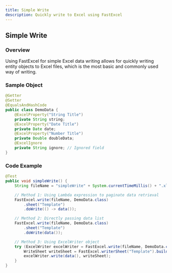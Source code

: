 ```yaml
---
title: Simple Write
description: Quickly write to Excel using FastExcel
---
```

## Simple Write

### Overview
Using FastExcel for simple Excel data writing allows for quickly writing entity objects to Excel files, which is the most basic and commonly used way of writing.

### Sample Object

```java
@Getter
@Setter
@EqualsAndHashCode
public class DemoData {
    @ExcelProperty("String Title")
    private String string;
    @ExcelProperty("Date Title")
    private Date date;
    @ExcelProperty("Number Title")
    private Double doubleData;
    @ExcelIgnore
    private String ignore; // Ignored field
}
```

### Code Example

```java
@Test
public void simpleWrite() {
    String fileName = "simpleWrite" + System.currentTimeMillis() + ".xlsx";

    // Method 1: Using Lambda expression to paginate data retrieval
    FastExcel.write(fileName, DemoData.class)
        .sheet("Template")
        .doWrite(() -> data());

    // Method 2: Directly passing data list
    FastExcel.write(fileName, DemoData.class)
        .sheet("Template")
        .doWrite(data());

    // Method 3: Using ExcelWriter object
    try (ExcelWriter excelWriter = FastExcel.write(fileName, DemoData.class).build()) {
        WriteSheet writeSheet = FastExcel.writerSheet("Template").build();
        excelWriter.write(data(), writeSheet);
    }
}
```